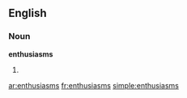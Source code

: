 ==English==

===Noun===
'''enthusiasms'''

# {{plural of|[[enthusiasm]]}}

[[ar:enthusiasms]]
[[fr:enthusiasms]]
[[simple:enthusiasms]]